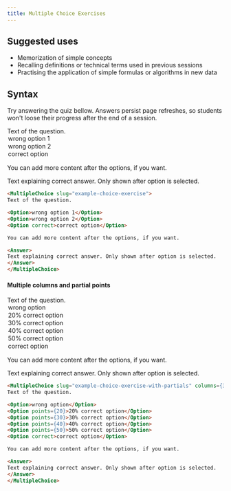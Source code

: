 ```yaml
---
title: Multiple Choice Exercises
---
```


## Suggested uses

- Memorization of simple concepts
- Recalling definitions or technical terms used in previous sessions
- Practising the application of simple formulas or algorithms in new data

## Syntax

Try answering the quiz bellow. Answers persist page refreshes, so students won't loose their progress after the end of a session.

<MultipleChoice slug="example-choice-exercise">
Text of the question.

<Option>wrong option 1</Option>
<Option>wrong option 2</Option>
<Option correct>correct option</Option>

You can add more content after the options, if you want.

<Answer>
Text explaining correct answer. Only shown after option is selected.
</Answer>
</MultipleChoice>

```md
<MultipleChoice slug="example-choice-exercise">
Text of the question.

<Option>wrong option 1</Option>
<Option>wrong option 2</Option>
<Option correct>correct option</Option>

You can add more content after the options, if you want.

<Answer>
Text explaining correct answer. Only shown after option is selected.
</Answer>
</MultipleChoice>
```

#### Multiple columns and partial points

<MultipleChoice slug="example-choice-exercise-with-partials" columns={3}>
Text of the question.

<Option>wrong option</Option>
<Option points={20}>20% correct option</Option>
<Option points={30}>30% correct option</Option>
<Option points={40}>40% correct option</Option>
<Option points={50}>50% correct option</Option>
<Option correct>correct option</Option>

You can add more content after the options, if you want.

<Answer>
Text explaining correct answer. Only shown after option is selected.
</Answer>
</MultipleChoice>

```md
<MultipleChoice slug="example-choice-exercise-with-partials" columns={3}>
Text of the question.

<Option>wrong option</Option>
<Option points={20}>20% correct option</Option>
<Option points={30}>30% correct option</Option>
<Option points={40}>40% correct option</Option>
<Option points={50}>50% correct option</Option>
<Option correct>correct option</Option>

You can add more content after the options, if you want.

<Answer>
Text explaining correct answer. Only shown after option is selected.
</Answer>
</MultipleChoice>
```
